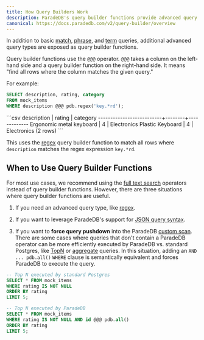 ```yaml
---
title: How Query Builders Work
description: ParadeDB's query builder functions provide advanced query types
canonical: https://docs.paradedb.com/v2/query-builder/overview
---
```


In addition to basic [match](/v2/full-text/match), [phrase](/v2/full-text/phrase), and
[term](/v2/full-text/term) queries, additional advanced query types are exposed as query builder functions.

Query builder functions use the `@@@` operator. `@@@` takes a column on the left-hand side and a query builder function on the
right-hand side. It means "find all rows where the column matches the given query."

For example:

```sql
SELECT description, rating, category
FROM mock_items
WHERE description @@@ pdb.regex('key.*rd');
```

<Accordion title="Expected Output">
```csv
       description        | rating |  category
--------------------------+--------+-------------
 Ergonomic metal keyboard |      4 | Electronics
 Plastic Keyboard         |      4 | Electronics
(2 rows)
```
</Accordion>

This uses the [regex](/v2/query-builder/term/regex) query builder function to match all rows where `description` matches the regex expression `key.*rd`.

## When to Use Query Builder Functions

For most use cases, we recommend using the [full text search](/v2/full-text) operators instead of query builder
functions. However, there are three situations where query builder functions are useful.

1. If you need an advanced query type, like [regex](/v2/query-builder/term/regex).

2. If you want to leverage ParadeDB's support for [JSON query syntax](/v2/query-builder/json).

3. If you want to **force query pushdown** into the ParadeDB [custom scan](/welcome/architecture#custom-scan). There are some cases where queries that don't contain a ParadeDB
   operator can be more efficiently executed by ParadeDB vs. standard Postgres, like [TopN]() or [aggregate]() queries. In this situation, adding an `AND ... pdb.all()` `WHERE` clause is semantically equivalent and forces ParadeDB to execute the query.

```sql
-- Top N executed by standard Postgres
SELECT * FROM mock_items
WHERE rating IS NOT NULL
ORDER BY rating
LIMIT 5;

-- Top N executed by ParadeDB
SELECT * FROM mock_items
WHERE rating IS NOT NULL AND id @@@ pdb.all()
ORDER BY rating
LIMIT 5;
```
